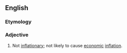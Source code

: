 ==English==

===Etymology===
{{prefix|non|inflationary}}

===Adjective===
{{en-adj|-}}

# Not [[inflationary]]; not likely to cause [[economic]] [[inflation]].